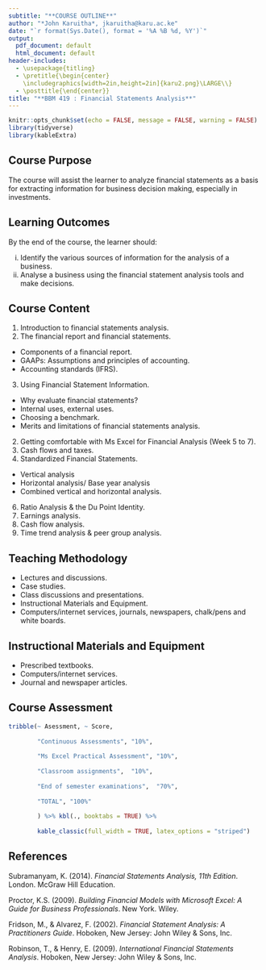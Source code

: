 ```yaml
---
subtitle: "**COURSE OUTLINE**"
author: "*John Karuitha*, jkaruitha@karu.ac.ke"
date: "`r format(Sys.Date(), format = '%A %B %d, %Y')`"
output:
  pdf_document: default
  html_document: default
header-includes:
  - \usepackage{titling}
  - \pretitle{\begin{center}
    \includegraphics[width=2in,height=2in]{karu2.png}\LARGE\\}
  - \posttitle{\end{center}}
title: "**BBM 419 : Financial Statements Analysis**"
---
```


```r
knitr::opts_chunk$set(echo = FALSE, message = FALSE, warning = FALSE)
library(tidyverse)
library(kableExtra)
```

## **Course Purpose**

The course will assist the learner to analyze financial statements as a basis for extracting information for business decision making, especially in investments.

## **Learning Outcomes**

By the end of the course, the learner should:

i. Identify the various sources of information for the analysis of a business.
ii. Analyse a business using the financial statement analysis tools and make decisions.

## **Course Content**

1. Introduction to financial statements analysis.
2. The financial report and financial statements.

- Components of a financial report.
- GAAPs: Assumptions and principles of accounting.
- Accounting standards (IFRS). 

3. Using Financial Statement Information.

- Why evaluate financial statements? 
- Internal uses, external uses.
- Choosing a benchmark.
- Merits and limitations of financial statements analysis.

2. Getting comfortable with Ms Excel for Financial Analysis (Week 5 to 7).
4. Cash flows and taxes.
5. Standardized Financial Statements.

- Vertical analysis
- Horizontal analysis/ Base year analysis
- Combined vertical and horizontal analysis.

6. Ratio Analysis & the Du Point Identity.
7. Earnings analysis.
8. Cash flow analysis.
9. Time trend analysis & peer group analysis.

## **Teaching Methodology**

- Lectures and discussions.
- Case studies.
- Class discussions and presentations.
- Instructional Materials and Equipment.
- Computers/internet services, journals, newspapers, chalk/pens and white boards.

## **Instructional Materials and Equipment**

- Prescribed textbooks.
- Computers/internet services.
- Journal and newspaper articles.

## **Course Assessment**

```r
tribble(~ Asessment, ~ Score,
        
        "Continuous Assessments", "10%",
        
        "Ms Excel Practical Assessment", "10%",
        
        "Classroom assignments",  "10%",
        
        "End of semester examinations",  "70%",
        
        "TOTAL", "100%"
        
        ) %>% kbl(., booktabs = TRUE) %>% 
        
        kable_classic(full_width = TRUE, latex_options = "striped")
```

## **References**

Subramanyam, K. (2014). *Financial Statements Analysis, 11th Edition*. London. McGraw          Hill Education. 

Proctor, K.S. (2009). *Building Financial Models with Microsoft Excel: A Guide for            Business Professionals*. New York. Wiley.

Fridson, M., & Alvarez, F. (2002). *Financial Statement Analysis: A Practitioners             Guide*. Hoboken, New Jersey: John Wiley & Sons, Inc.

Robinson, T., & Henry, E. (2009). *International Financial Statements Analysis*.               Hoboken, New Jersey: John Wiley & Sons, Inc.